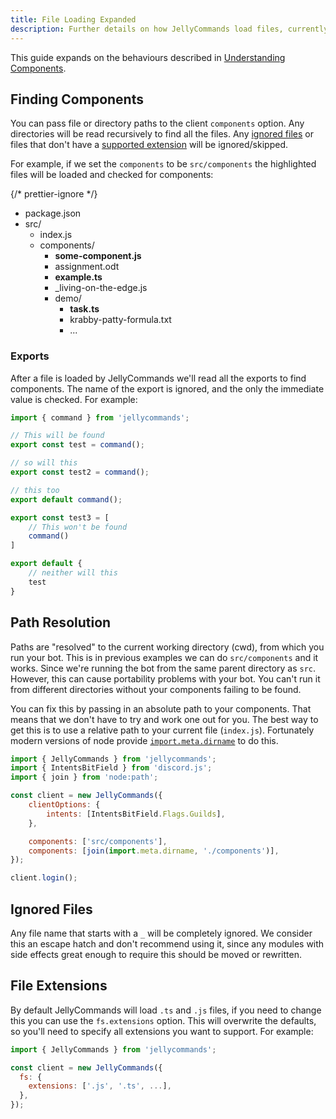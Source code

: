 ```yaml
---
title: File Loading Expanded
description: Further details on how JellyCommands load files, currently just components, from the file system.
---
```



This guide expands on the behaviours described in [Understanding Components](/components).

## Finding Components

You can pass file or directory paths to the client `components` option. Any directories will be read recursively to find all the files. Any [ignored files](#ignored-files) or files that don't have a [supported extension](#file-extensions) will be ignored/skipped.

For example, if we set the `components` to be `src/components` the highlighted files will be loaded and checked for components:

{/* prettier-ignore */}
<FileTree>
- package.json
- src/
	- index.js
	- components/
		- **some-component.js**
		- assignment.odt
		- **example.ts**
		- _living-on-the-edge.js
		- demo/
			- **task.ts**
			- krabby-patty-formula.txt
			- ...
</FileTree>

### Exports

After a file is loaded by JellyCommands we'll read all the exports to find components. The name of the export is ignored, and the only the immediate value is checked. For example:

```js ins={4,7,10} del={14,19}
import { command } from 'jellycommands';

// This will be found
export const test = command();

// so will this
export const test2 = command();

// this too
export default command();

export const test3 = [
	// This won't be found
	command()
]

export default {
	// neither will this
	test
}
```

## Path Resolution

Paths are "resolved" to the current working directory (cwd), from which you run your bot. This is in previous examples we can do `src/components` and it works. Since we're running the bot from the same parent directory as `src`. However, this can cause portability problems with your bot. You can't run it from different directories without your components failing to be found.

You can fix this by passing in an absolute path to your components. That means that we don't have to try and work one out for you. The best way to get this is to use a relative path to your current file (`index.js`). Fortunately modern versions of node provide [`import.meta.dirname`](https://nodejs.org/docs/latest-v20.x/api/esm.html#importmetadirname) to do this.

```js title="index.js" ins={3,11} del={10}
import { JellyCommands } from 'jellycommands';
import { IntentsBitField } from 'discord.js';
import { join } from 'node:path';

const client = new JellyCommands({
	clientOptions: {
		intents: [IntentsBitField.Flags.Guilds],
	},

	components: ['src/components'],
	components: [join(import.meta.dirname, './components')],
});

client.login();
```

## Ignored Files

Any file name that starts with a `_` will be completely ignored. We consider this an escape hatch and don't recommend using it, since any modules with side effects great enough to require this should be moved or rewritten.

## File Extensions

By default JellyCommands will load `.ts` and `.js` files, if you need to change this you can use the `fs.extensions` option. This will overwrite the defaults, so you'll need to specify all extensions you want to support. For example:

```js {4-6}
import { JellyCommands } from 'jellycommands';

const client = new JellyCommands({
  fs: {
    extensions: ['.js', '.ts', ...],
  },
});
```
